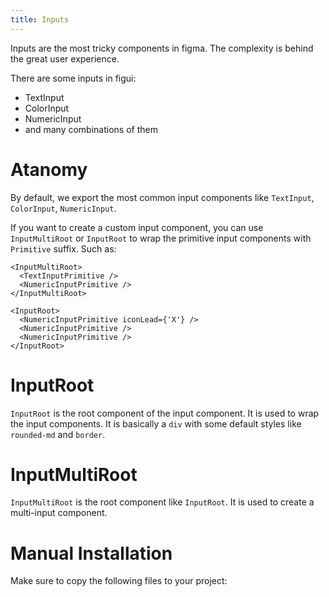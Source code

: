 ```yaml
---
title: Inputs
---
```



Inputs are the most tricky components in figma. The complexity is behind the great user experience.

There are some inputs in figui:

- TextInput
- ColorInput
- NumericInput
- and many combinations of them

# Atanomy

By default, we export the most common input components like `TextInput`, `ColorInput`, `NumericInput`.

If you want to create a custom input component, you can use `InputMultiRoot` or `InputRoot` to wrap the primitive input components with `Primitive` suffix. Such as:

```tsx
<InputMultiRoot>
  <TextInputPrimitive />
  <NumericInputPrimitive />
</InputMultiRoot>
```

```tsx
<InputRoot>
  <NumericInputPrimitive iconLead={'X'} />
  <NumericInputPrimitive />
  <NumericInputPrimitive />
</InputRoot>
```

# InputRoot

`InputRoot` is the root component of the input component. It is used to wrap the input components. It is basically a `div` with some default styles like `rounded-md` and `border`.

# InputMultiRoot

`InputMultiRoot` is the root component like `InputRoot`. It is used to create a multi-input component.

# Manual Installation

Make sure to copy the following files to your project:

<ComponentSource
  src='registry/ui3/ui/input/input-utils.tsx'
  title='input/input-utils.tsx'
  language='tsx'
/>
